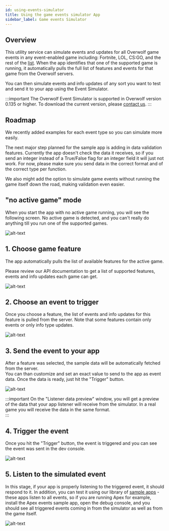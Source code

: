 ```yaml
---
id: using-events-simulator
title: Using the game events simulator App
sidebar_label: Game events Simulator
---
```


## Overview

This utility service can simulate events and updates for all Overwolf game events in any event-enabled game including: Fortnite, LOL, CS:GO, and the rest of the [list](../status/all). When the app identifies that one of the supported game is running, it automatically pulls the full list of features and events for that game from the Overwolf servers. 

You can then simulate events and info updates of any sort you want to test and send it to your app using the Event Simulator.

:::important
The Overwolf Event Simulator is supported in Overwolf version 0.135 or higher. To download the current version, please [contact us](../support/contact-us).
:::

## Roadmap

We recently added examples for each event type so you can simulate more easily.

The next major step planned for the sample app is adding in data validation features. Currently the app doesn't check the data it receives, so if you send an integer instead of a True/False flag for an integer field it will just not work. For now, please make sure you send data in the correct format and of the correct type per function.

We also might add the option to simulate game events without running the game itself down the road, making validation even easier.

## "no active game" mode

When you start the app with no active game running, you will see the following screen. No active game is detected, and you can't really do anything till you run one of the supported games.

![alt-text](../assets/events-simulator/non-active.png)

## 1. Choose game feature

The app automatically pulls the list of available features for the active game.

Please review our API documentation to get a list of supported features, events and info updates each game can get.

![alt-text](../assets/events-simulator/1.png)


## 2. Choose an event to trigger

Once you choose a feature, the list of events and info updates for this feature is pulled from the server. Note that some features contain only events or only info type updates.  

![alt-text](../assets/events-simulator/2.png)

## 3. Send the event to your app

After a feature was selected, the sample data will be automatically fetched from the server.  
You can than customize and set an exact value to send to the app as event data. Once the data is ready, just hit the "Trigger" button.

![alt-text](../assets/events-simulator/3.png)

:::important
On the "Listener data preview" window, you will get a preview of the data that your app listener will receive from the simulator. In a real game you will receive the data in the same format.  
:::

## 4. Trigger the event

Once you hit the "Trigger" button, the event is triggered and you can see the event was sent in the dev console.

![alt-text](../assets/events-simulator/simulator-usage.gif)


## 5. Listen to the simulated event

In this stage, if your app is properly listening to the triggered event, it should respond to it. In addition, you can test it using our library of [sample apps](https://github.com/overwolf/events-sample-apps) - these apps listen to all events,  so if you are running Apex for example, install the Apex events sample app, open the debug console, and you should see all triggered events coming in from the simulator as well as from the game itself.

![alt-text](../assets/events-simulator/console.png)




